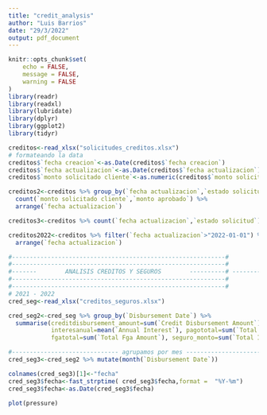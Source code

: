 ```yaml
---
title: "credit_analysis"
author: "Luis Barrios"
date: "29/3/2022"
output: pdf_document
---
```


```r
knitr::opts_chunk$set(
	echo = FALSE,
	message = FALSE,
	warning = FALSE
)
library(readr)
library(readxl)
library(lubridate)
library(dplyr)
library(ggplot2)
library(tidyr)

creditos<-read_xlsx("solicitudes_creditos.xlsx")
# formateando la data
creditos$`fecha creacion`<-as.Date(creditos$`fecha creacion`)
creditos$`fecha actualizacion`<-as.Date(creditos$`fecha actualizacion`)
creditos$`monto solicitado cliente`<-as.numeric(creditos$`monto solicitado cliente`)

creditos2<-creditos %>% group_by(`fecha actualizacion`,`estado solicitud`) %>%
  count(`monto solicitado cliente`,`monto aprobado`) %>% 
  arrange(`fecha actualizacion`)

creditos3<-creditos %>% count(`fecha actualizacion`,`estado solicitud`) %>% arrange(`fecha actualizacion`)

creditos2022<-creditos %>% filter(`fecha actualizacion`>"2022-01-01") %>%  count(`fecha actualizacion`,`estado solicitud`) %>%
  arrange(`fecha actualizacion`)

#------------------------------------------------------------#
#------------------------------------------------------------#
#-------        ANALISIS CREDITOS Y SEGUROS        ----------# ----------------------------------------------------
#------------------------------------------------------------#
#------------------------------------------------------------#
# 2021 - 2022
cred_seg<-read_xlsx("creditos_seguros.xlsx")

cred_seg2<-cred_seg %>% group_by(`Disbursement Date`) %>%
  summarise(creditdisbursement_amount=sum(`Credit Disbursement Amount`),credit_amount=sum(`Credit Amount`),
            interesanual=mean(`Annual Interest`), pagototal=sum(`Total Payment`),
            fgatotal=sum(`Total Fga Amount`), seguro_monto=sum(`Total Insurance Amount`))

#------------------------------ agrupamos por mes ------------------------------#
cred_seg3<-cred_seg2 %>% mutate(month(`Disbursement Date`))

colnames(cred_seg3)[1]<-"fecha"
cred_seg3$fecha<-fast_strptime( cred_seg3$fecha,format =  "%Y-%m")
cred_seg3$fecha<-as.Date(cred_seg3$fecha)
```


```r
plot(pressure)
```

